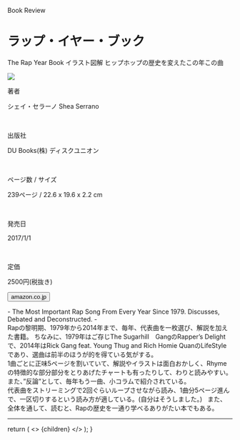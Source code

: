 
<Row >
  <Column colMd={"12"} colLg={"12"} noGutterMdLeft="">
      <p className="largeP">Book Review</p>
    <h1 className="h1-no-bottom-margin">
    ラップ・イヤー・ブック 
    </h1>
    <p className="largeP">The Rap Year Book イラスト図解 ヒップホップの歴史を変えたこの年この曲 </p>
  </Column>
</Row>

<Row>
<Column colMd={"3"} colLg={"4"} noGutterMdLeft="">

<a href="https://amzn.to/3eIn7u8"><img src="../../images/books/rapyearbook.jpg"  /></a>

</Column>
<Column colMd={"4"} colLg={"8"} noGutterMdLeft="">
  <div>
    <p>著者</p>
    <p className="largeP">
    シェイ・セラーノ Shea Serrano
    </p>
    <br/>
    <p>出版社</p>
    <p className="largeP">
    DU Books(株) ディスクユニオン
    </p>
    <br/>
    <p>ページ数 / サイズ</p>
    <p className="largeP">
    239ページ / 22.6 x 19.6 x 2.2 cm 
    </p>
    <br/>
    <p>発売日</p>
    <p className="largeP">
    2017/1/1
    </p>
    <br/>
    <p>定価</p>
    <p className="largeP">
    2500円(税抜き)
    </p>
    <div>
    <Button href="https://amzn.to/3eIn7u8" kind="primary" size="small" renderIcon={ArrowUpRight24}>
          amazon.co.jp
    </Button>
    </div>
  </div>
</Column>
</Row>

<Row>
  <Column colMd={"8"} colLg={"8"} noGutterMdLeft="">
    <p>
    - The Most Important Rap Song From Every Year Since 1979. Discusses, Debated and Deconstructed. -
    <br/>
    Rapの黎明期、1979年から2014年まで、毎年、代表曲を一枚選び、解説を加えた書籍。
    ちなみに、1979年はご存じThe Sugarhill　GangのRapper’s Delightで、2014年はRick Gang feat. Young Thug and Rich Homie QuanのLifeStyleであり、選曲は前半のほうが的を得ている気がする。<br/>
    1曲ごとに正味5ページを割いていて、解説やイラストは面白おかしく、Rhymeの特徴的な部分部分をとりあげたチャートも有ったりして、わりと読みやすい。
    また、”反論”として、毎年もう一曲、小コラムで紹介されている。<br/>
    代表曲をストリーミングで2回ぐらいループさせながら読み、1曲分5ページ進んで、一区切りするという読み方が適している。(自分はそうしました。) &nbsp;
    また、全体を通して、読むと、Rapの歴史を一通り学べるありがたい本でもある。
    </p>
  </Column>
</Row>

<hr/>

  return (
    <>
      {children}
    </>
  );
}